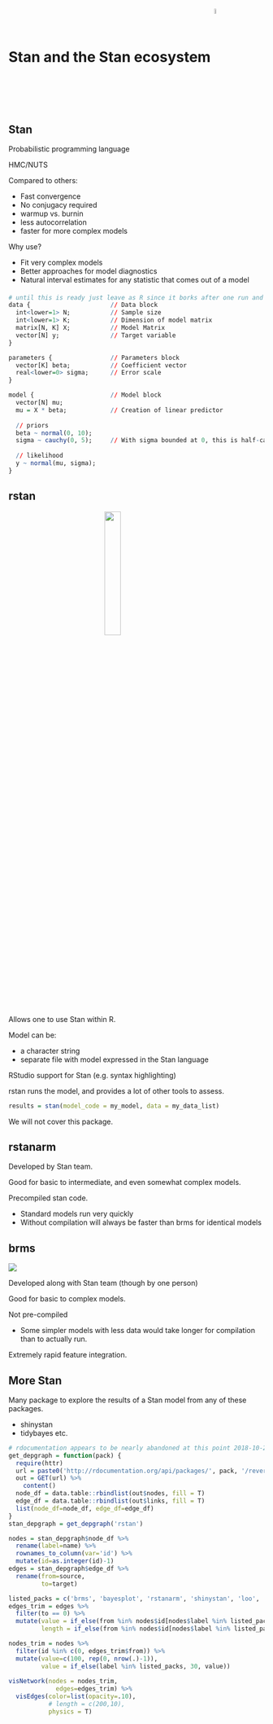 # Stan and the Stan ecosystem <img src="img/bayes_doc/stan_logo.png" style="vertical-align:middle; display:inline;" width=5%>

## Stan 

Probabilistic programming language

HMC/NUTS

Compared to others: 

- Fast convergence
- No conjugacy required
- warmup vs. burnin
- less autocorrelation
- faster for more complex models

Why use?

- Fit very complex models
- Better approaches for model diagnostics
- Natural interval estimates for any statistic that comes out of a model

####

```r
# until this is ready just leave as R since it borks after one run and refuses to not eval
data {                      // Data block
  int<lower=1> N;           // Sample size
  int<lower=1> K;           // Dimension of model matrix
  matrix[N, K] X;           // Model Matrix
  vector[N] y;              // Target variable
}

parameters {                // Parameters block
  vector[K] beta;           // Coefficient vector
  real<lower=0> sigma;      // Error scale
}

model {                     // Model block
  vector[N] mu;
  mu = X * beta;            // Creation of linear predictor
  
  // priors
  beta ~ normal(0, 10);
  sigma ~ cauchy(0, 5);     // With sigma bounded at 0, this is half-cauchy
  
  // likelihood
  y ~ normal(mu, sigma);
}
```


## rstan

<img src="img/bayes_doc/r_stan.png" style="display:block; margin: 0 auto;" width=25%>

Allows one to use Stan within R.

Model can be: 

- a character string
- separate file with model expressed in the Stan language 

RStudio support for Stan (e.g. syntax highlighting)

rstan runs the model, and provides a lot of other tools to assess.

```r
results = stan(model_code = my_model, data = my_data_list)
```


We will not cover this package.


## rstanarm

Developed by Stan team.

Good for basic to intermediate, and even somewhat complex models.

Precompiled stan code. 

- Standard models run very quickly
- Without compilation will always be faster than brms for identical models


## brms

<img src="img/brms.png" style="display:block; margin: 0 auto;">

Developed along with Stan team (though by one person)

Good for basic to complex models.

Not pre-compiled

- Some simpler models with less data would take longer for compilation than to actually run.

Extremely rapid feature integration.

##  More Stan

Many package to explore the results of a Stan model from any of these packages.

- shinystan
- tidybayes etc.


```r
# rdocumentation appears to be nearly abandoned at this point 2018-10-28.  Months long bugs of not displaying basic info on landing page, reverse dependencies have disappeared, and other fundamental problems not being fixed.
get_depgraph = function(pack) {
  require(httr)
  url = paste0('http://rdocumentation.org/api/packages/', pack, '/reversedependencies')
  out = GET(url) %>% 
    content()
  node_df = data.table::rbindlist(out$nodes, fill = T)
  edge_df = data.table::rbindlist(out$links, fill = T)
  list(node_df=node_df, edge_df=edge_df)
}
stan_depgraph = get_depgraph('rstan')
```

```r
nodes = stan_depgraph$node_df %>% 
  rename(label=name) %>% 
  rownames_to_column(var='id') %>% 
  mutate(id=as.integer(id)-1)
edges = stan_depgraph$edge_df %>% 
  rename(from=source,
         to=target)

listed_packs = c('brms', 'bayesplot', 'rstanarm', 'shinystan', 'loo', 'tidybayes', 'rethinking')
edges_trim = edges %>% 
  filter(to == 0) %>% 
  mutate(value = if_else(from %in% nodes$id[nodes$label %in% listed_packs], 30L, value),
         length = if_else(from %in% nodes$id[nodes$label %in% listed_packs], 0, 250))

nodes_trim = nodes %>% 
  filter(id %in% c(0, edges_trim$from)) %>% 
  mutate(value=c(100, rep(0, nrow(.)-1)),
         value = if_else(label %in% listed_packs, 30, value))
  
visNetwork(nodes = nodes_trim, 
             edges=edges_trim) %>% 
  visEdges(color=list(opacity=.10),
           # length = c(200,10),
           physics = T)
```

